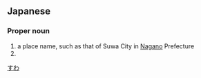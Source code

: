 ==Japanese==
{{ja-kanjitab|す|わ}}

===Proper noun===
{{ja-pos|すわ|proper}}

# a place name, such as that of Suwa City in [[Nagano]] Prefecture
# {{surname|lang=ja|sort=すわ}}

[[Category:ja:Cities|すわ]]